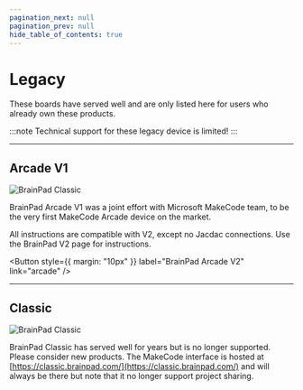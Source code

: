```yaml
---
pagination_next: null
pagination_prev: null
hide_table_of_contents: true
---
```


# Legacy

These boards have served well and are only listed here for users who already own these products. 

:::note
Technical support for these legacy device is limited!
:::

---

## Arcade V1

![BrainPad Classic](pathname:///img/catalog/arcade-v1.jpg)

BrainPad Arcade V1 was a joint effort with Microsoft MakeCode team, to be the very first MakeCode Arcade device on the market. 

All instructions are compatible with V2, except no Jacdac connections. Use the BrainPad V2 page for instructions.

<Button
  style={{ margin: "10px" }}
  label="BrainPad Arcade V2"
  link="arcade"
/>

---

## Classic

![BrainPad Classic](pathname:///img/catalog/classic-front45.png)

BrainPad Classic has served well for years but is no longer supported. Please consider new products. The MakeCode interface is hosted at [https://classic.brainpad.com/](https://classic.brainpad.com/) and will always be there but note that it no longer support project sharing.